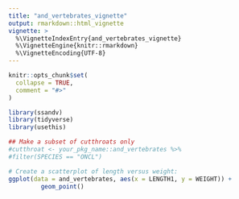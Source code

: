 ```yaml
---
title: "and_vertebrates_vignette"
output: rmarkdown::html_vignette
vignette: >
  %\VignetteIndexEntry{and_vertebrates_vignette}
  %\VignetteEngine{knitr::rmarkdown}
  %\VignetteEncoding{UTF-8}
---
```


```r
knitr::opts_chunk$set(
  collapse = TRUE,
  comment = "#>"
)
```

```r
library(ssandv)
library(tidyverse)
library(usethis)
```

```r
## Make a subset of cutthroats only
#cutthroat <- your_pkg_name::and_vertebrates %>%
#filter(SPECIES == "ONCL")
```

```r
# Create a scatterplot of length versus weight:
ggplot(data = and_vertebrates, aes(x = LENGTH1, y = WEIGHT)) +
 		 geom_point()

```


